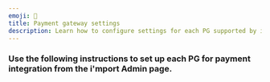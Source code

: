 ```yaml
---
emoji: 🏢
title: Payment gateway settings
description: Learn how to configure settings for each PG supported by i'mport.
---
```





### Use the following instructions to set up each PG for payment integration from the i'mport Admin page.

<ContentRef slug="/en/nhn-kcp" />

<ContentRef slug="/en/nhn-kcp-1" />

<ContentRef slug="/en/nice-payments" />

<ContentRef slug="/en/undefined" />

<ContentRef slug="/en/kicc" />

<ContentRef slug="/en/undefined-1" />

<ContentRef slug="/en/daou" />

<ContentRef slug="/en/undefined-2" />

<ContentRef slug="/en/jtnet" />

<ContentRef slug="/en/undefined-3" />

<ContentRef slug="/en/kg" />

<ContentRef slug="/en/undefined-4" />

<ContentRef slug="/en/undefined-5" />

<ContentRef slug="/en/undefined-6" />

<ContentRef slug="/en/undefined-7" />
